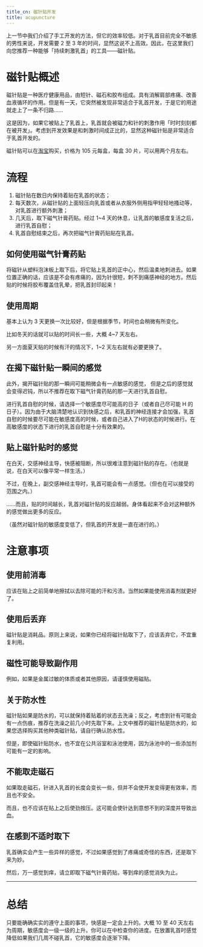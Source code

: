 ```yaml
---
title_cn: 磁针贴开发
title: acupuncture
---
```


上一节中我们介绍了手工开发的方法，但它的效率较低。对于乳首目前完全不敏感的男性来说，开发需要 2 至 3 年的时间，显然这说不上高效。因此，在这里我们向您推荐一种能够「持续刺激乳首」的工具——磁针贴。

# 磁针贴概述

磁针贴是一种医疗健康用品，由短针、磁石和胶布组成。具有消解肩部疼痛、改善血液循环的作用。但是有一天，它突然被发现非常适合于乳首开发，于是它的用途就走上了一条不归路……

这是因为，如果它被贴上了乳首上，乳首就会被磁力和针的刺激作用「时时刻刻都在被开发」。考虑到开发效果是和刺激时间成正比的，显然这种磁针贴是非常适合于乳首开发的。

磁针贴可以在[淘宝](https://item.taobao.com/item.htm?id=618161086800)购买，价格为 105 元每盒，每盒 30 片，可以用两个月左右。

# 流程

1. 磁针贴在数日内保持着贴在乳首的状态；
2. 每天数次，从磁针贴的上面轻压向乳首或者从衣服外侧用指甲轻轻地搔动等，对乳首进行额外刺激；
3. 几天后，取下磁气针膏药贴。经过 1~4 天的休息，让乳首的敏感度复活之后，进行乳首自慰；
4. 乳首自慰结束之后，再次把磁气针膏药贴贴在乳首。

## 如何使用磁气针膏药贴

将磁针从塑料泡沫板上取下后，将它贴上乳首的正中心，然后温柔地刺进去。如果位置正确的话，应该是不会有疼痛的，因为针很短，刺不到痛感神经的地方。然后贴的时候将胶布覆盖住乳晕，把乳首封印起来！

## 使用周期

基本上认为 3 天更换一次比较好，但是根据季节，时间也会稍微有所变化。

比如冬天的话就可以贴的时间长一些，大概 4~7 天左右。

另一方面夏天贴的时候有汗的情况下，1~2 天左右就有必要更换了。

## 在揭下磁针贴一瞬间的感觉

此外，揭开磁针贴的那一瞬间可能稍微会有一点敏感的感觉，
但是之后的感觉就会变得迟钝，所以不推荐在取下磁气针膏药贴的那一天进行乳首自慰。

进行乳首自慰的时候，请选择一个敏感度尽可能高的日子（或者自己尽可能 H 的日子）。因为由于大脑清楚地认识到快感之后，和乳首的神经连接才会加强，乳首自慰的时候要尽可能在敏感度高的时候，或者自己进入了H的状态的时候进行。在高敏感度的状态下进行的乳首自慰是十分有效果的。

## 贴上磁针贴时的感觉

在白天，交感神经主导，快感被阻断，所以很难注意到磁针贴的存在。（也就是说，在白天可以像平常一样生活。）

不过，在晚上，副交感神经主导时，乳首可能会有一点感觉。（但也在可以接受的范围之内。）

……而且，贴的时间越长，乳首对磁针贴的反应越弱。身体看起来不会对这种额外的感觉做出更多的反应。

（虽然对磁针贴的敏感度变低了，但乳首的开发是一直在进行的。）

# 注意事项

## 使用前消毒

应该在贴上之前简单地擦拭以去除可能的汗和污渍。当然如果能使用消毒剂就更好了。

## 使用后丢弃

磁针贴是消耗品。原则上来说，如果你已经将磁针贴取下了，应该丢弃它，不宜重复利用。

## 磁性可能导致副作用

例如，如果是金属过敏的体质或者其他原因，请谨慎使用磁贴。

## 关于防水性

磁针贴如果是防水的，可以就保持着贴着的状态去洗澡；反之，考虑到针有可能会有一点伤痕，推荐在洗澡之前几小时先取下来。上文中推荐的磁针贴是防水的，如果您选择购买其他种类磁针贴，请自行确认防水性。

但是，即使磁针贴防水，也不宜在公共浴室和泳池使用，因为泳池中的一些添加剂可能有一定的影响。

## 不能取走磁石

如果取走磁石，针进入乳首的长度会变长一些，但并不会使开发变得更有效率，而且也不安全。

而且，也不应该在贴上之后使劲按压。这可能会使针达到意想不到的深度并导致出血。

## 在感到不适时取下

乳首确实会产生一些异样的感觉，不过如果感觉到了疼痛或奇怪的东西，还是取下来为妙。

然后，万一感觉到痒，请立即取下磁气针膏药贴，等到痒的感觉消失为止。

---

# 总结

只要能确确实实的遵守上面的事项，快感是一定会上升的。大概 10 至 40 天左右为周期，敏感度会一级一级的上升。你可以在中检查你的进度。在放置乳首时感觉降低如果我们几周不碰乳首，它的敏感度会逐渐下降。
